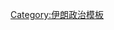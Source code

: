 {{Navbox
|name = 伊朗伊斯蘭共和國一院制立法機關
|title = 伊朗伊斯蘭共和國一院制立法機關
|titlestyle = background:green;;
|list1 = <div>
[[伊斯蘭議會]] •
</div>
監督機關：<br />• [[伊朗專家議會]] • [[憲會監督委員會]] • [[伊朗國家利益委員會|國家利益委員會]] •
</div>
}}<noinclude>

[[Category:伊朗政治模板]]

</noinclude>